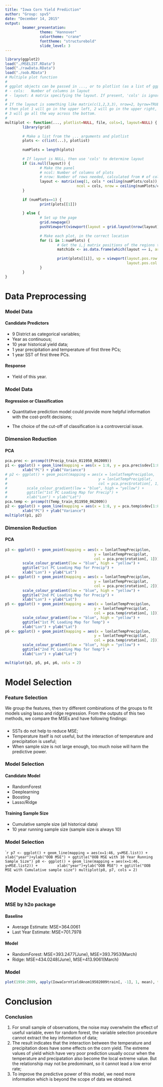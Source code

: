 ```yaml
---
title: "Iowa Corn Yield Prediction"
author: "Group: spv5"
date: "December 14, 2015"
output: 
        beamer_presentation:
                theme: "Hannover"
                colortheme: "crane"
                fonttheme: "structurebold"
                slide_level: 3
---
```

```r
library(ggplot2)
load("./MSELIST.RData")
load("./rawData.RData")
load("./oob.RData")
# Multiple plot function
#
# ggplot objects can be passed in ..., or to plotlist (as a list of ggplot objects)
# - cols:   Number of columns in layout
# - layout: A matrix specifying the layout. If present, 'cols' is ignored.
#
# If the layout is something like matrix(c(1,2,3,3), nrow=2, byrow=TRUE),
# then plot 1 will go in the upper left, 2 will go in the upper right, and
# 3 will go all the way across the bottom.
#
multiplot <- function(..., plotlist=NULL, file, cols=1, layout=NULL) {
        library(grid)
        
        # Make a list from the ... arguments and plotlist
        plots <- c(list(...), plotlist)
        
        numPlots = length(plots)
        
        # If layout is NULL, then use 'cols' to determine layout
        if (is.null(layout)) {
                # Make the panel
                # ncol: Number of columns of plots
                # nrow: Number of rows needed, calculated from # of cols
                layout <- matrix(seq(1, cols * ceiling(numPlots/cols)),
                                 ncol = cols, nrow = ceiling(numPlots/cols))
        }
        
        if (numPlots==1) {
                print(plots[[1]])
                
        } else {
                # Set up the page
                grid.newpage()
                pushViewport(viewport(layout = grid.layout(nrow(layout), ncol(layout))))
                
                # Make each plot, in the correct location
                for (i in 1:numPlots) {
                        # Get the i,j matrix positions of the regions that contain this subplot
                        matchidx <- as.data.frame(which(layout == i, arr.ind = TRUE))
                        
                        print(plots[[i]], vp = viewport(layout.pos.row = matchidx$row,
                                                        layout.pos.col = matchidx$col))
                }
        }
}

```
# Data Preprocessing

### Model Data

#### Candidate Predictors 
* 9 District as categorical variables;
* Year as continuous;
* 10 year historical yield data;
* 1 year precipitation and temperature of first three PCs;
* 1 year SST of first three PCs.

#### Response

* Yield of this year.

### Model Data

#### Regression or Classification

* Quantitative prediction model could provide more helpful information with the cost-profit decisions;

* The choice of the cut-off of classification is a controvercial issue.







### Dimension Reduction

#### PCA 
```r
pca.prec <- prcomp(t(Precip_train_011950_062009))
p1 <- ggplot() + geom_line(mapping = aes(x = 1:8, y = pca.prec$sdev[1:8])) + ggtitle("Variance Component of PCs for Precip") + 
        xlab("PC") + ylab("Variance")
# p2 <- ggplot() + geom_point(mapping = aes(x = lonlatTempPrecip$lon,
#                                          y = lonlatTempPrecip$lat, 
#                                          col = pca.prec$rotation[, 1])) +
#         scale_colour_gradient(low = "blue", high = "yellow") + 
#         ggtitle("1st PC Loading Map for Precip") +
#         xlab("Lon") + ylab("Lat")
pca.temp <- prcomp(t(Temp_train_011950_062009))
p2 <- ggplot() + geom_line(mapping = aes(x = 1:8, y = pca.temp$sdev[1:8])) + ggtitle("Variance Component of PCs for Temp") + 
        xlab("PC") + ylab("Variance")
multiplot(p1, p2)
```

### Dimension Reduction



#### PCA 
```r

p3 <- ggplot() + geom_point(mapping = aes(x = lonlatTempPrecip$lon,
                                         y = lonlatTempPrecip$lat, 
                                         col = pca.prec$rotation[, 1])) +
        scale_colour_gradient(low = "blue", high = "yellow") + 
        ggtitle("1st PC Loading Map for Precip") +
        xlab("Lon") + ylab("Lat")
p4 <- ggplot() + geom_point(mapping = aes(x = lonlatTempPrecip$lon,
                                         y = lonlatTempPrecip$lat, 
                                         col = pca.prec$rotation[, 2])) +
        scale_colour_gradient(low = "blue", high = "yellow") + 
        ggtitle("2nd PC Loading Map for Precip") +
        xlab("Lon") + ylab("Lat")
p5 <- ggplot() + geom_point(mapping = aes(x = lonlatTempPrecip$lon,
                                         y = lonlatTempPrecip$lat, 
                                         col = pca.temp$rotation[, 1])) +
        scale_colour_gradient(low = "blue", high = "yellow") + 
        ggtitle("1st PC Loading Map for Temp") +
        xlab("Lon") + ylab("Lat")
p6 <- ggplot() + geom_point(mapping = aes(x = lonlatTempPrecip$lon,
                                         y = lonlatTempPrecip$lat, 
                                         col = pca.temp$rotation[, 2])) +
        scale_colour_gradient(low = "blue", high = "yellow") + 
        ggtitle("2nd PC Loading Map for Temp") +
        xlab("Lon") + ylab("Lat")

multiplot(p3, p5, p4, p6, cols = 2)
```



# Model Selection

### Feature Selection

We group the features, then try different combinations of the groups to fit models using lasso and ridge regression. From the outputs of this two methods, we compare the MSEs and have following findings:

#####
* SSTs do not help to reduce MSE;
* Temperature itself is not useful, but the interaction of temperature and precipitation is useful;
* When sample size is not large enough, too much noise will harm the predictive power.

### Model Selection

#### Candidate Model
* RandomForest
* Deeplearning
* Boosting
* Lasso/Ridge

#### Training Sample Size
* Cumulative sample size (all historical data)
* 10 year running sample size (sample size is always 10)

### Model Selection
````r
p7 <- ggplot() + geom_line(mapping = aes(x=1:46, y=MSE.list)) +
        xlab("year")+ylab("OOB MSE") + ggtitle("OOB MSE with 10 Year Running Sample Size")
p8 <- ggplot() + geom_line(mapping = aes(x=1:46, y=MSE.list2)) +
        xlab("year")+ylab("OOB MSE") + ggtitle("OOB MSE with Cumulative sample size")
multiplot(p8, p7, cols = 2)
```


# Model Evaluation

### MSE by h2o package

#### Baseline
* Average Estimate: MSE=364.0061
* Last Year Estimate: MSE=701.7978

#### Model
* RandomForest: MSE=393.2477(June), MSE=393.7953(March)
* Ridge: MSE=434.0248(June), MSE=413.9061(March)

### Model
```r
plot(1950:2009, apply(IowaCornYieldAnom19502009train[, -1], 1, mean), type = "l", ylab = "Mean Yield", xlab = "Year")
```




# Conclusion

### Conclusion

1. For small sample of observations, the noise may overwhelm the effect of useful variable, even for random forest, the variable selection procedure cannot extract the key information of data;
2. The result indicates that the interaction between the temperature and precipitation does have some effects on the corn yield. The extreme values of yield which have very poor prediction usually occur when the temperature and precipatation also become the local extreme value. But the relationship may not be predominant, so it cannot lead a low error rate;
3. To improve the predictive power of this model, we need more  information which is beyond the scope of data we obtained.



